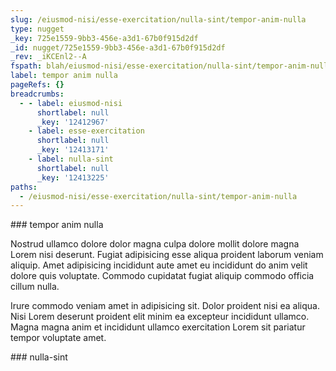 ```yaml
---
slug: /eiusmod-nisi/esse-exercitation/nulla-sint/tempor-anim-nulla
type: nugget
_key: 725e1559-9bb3-456e-a3d1-67b0f915d2df
_id: nugget/725e1559-9bb3-456e-a3d1-67b0f915d2df
_rev: _iKCEnl2--A
fspath: blah/eiusmod-nisi/esse-exercitation/nulla-sint/tempor-anim-nulla.md
label: tempor anim nulla
pageRefs: {}
breadcrumbs:
  - - label: eiusmod-nisi
      shortlabel: null
      _key: '12412967'
    - label: esse-exercitation
      shortlabel: null
      _key: '12413171'
    - label: nulla-sint
      shortlabel: null
      _key: '12413225'
paths:
  - /eiusmod-nisi/esse-exercitation/nulla-sint/tempor-anim-nulla
---
```


<NuggetArea>
<Nugget slug="/eiusmod-nisi/esse-exercitation/nulla-sint/tempor-anim-nulla" type="nugget" _key="725e1559-9bb3-456e-a3d1-67b0f915d2df" _id="nugget/725e1559-9bb3-456e-a3d1-67b0f915d2df" _rev="_iKCEnl2--A" fspath="blah/eiusmod-nisi/esse-exercitation/nulla-sint/tempor-anim-nulla.md" label="tempor anim nulla" paths="/eiusmod-nisi/esse-exercitation/nulla-sint/tempor-anim-nulla">
<NuggetBody>
### tempor anim nulla

Nostrud ullamco dolore dolor magna culpa dolore mollit dolore magna Lorem nisi deserunt. Fugiat adipisicing esse aliqua proident laborum veniam aliquip. Amet adipisicing incididunt aute amet eu incididunt do anim velit dolore quis voluptate. Commodo cupidatat fugiat aliquip commodo officia cillum nulla.

Irure commodo veniam amet in adipisicing sit. Dolor proident nisi ea aliqua. Nisi Lorem deserunt proident elit minim ea excepteur incididunt ullamco. Magna magna anim et incididunt ullamco exercitation Lorem sit pariatur tempor voluptate amet.

</NuggetBody>
<Breadcrumbs>
<Crumbs>
<Crumb _key="12412967" label="eiusmod-nisi" /><Crumb _key="12413171" label="esse-exercitation" /><Crumb _key="12413225" label="nulla-sint" />
</Crumbs>
</Breadcrumbs>
</Nugget>

<NuggetsInbound>
</NuggetsInbound>
<NuggetsOutbound>
</NuggetsOutbound>
</NuggetArea>
<PassagesInbound>
<Passage direction="inbound" type="passage" _key="12413225" _id="passage/12413225" _rev="_iKCEnly--A" label="nulla-sint" passage="nulla-sint" fspath="blah/eiusmod-nisi/esse-exercitation/nulla-sint" paths="/eiusmod-nisi/esse-exercitation/nulla-sint" slug="/eiusmod-nisi/esse-exercitation/nulla-sint">
<NuggetBody>
### nulla-sint

</NuggetBody>
<Breadcrumbs>
<Crumbs>
<Crumb _key="12412967" label="eiusmod-nisi" /><Crumb _key="12413171" label="esse-exercitation" />
</Crumbs>
</Breadcrumbs>
</Passage>

</PassagesInbound>
<PassagesOutbound>
</PassagesOutbound>